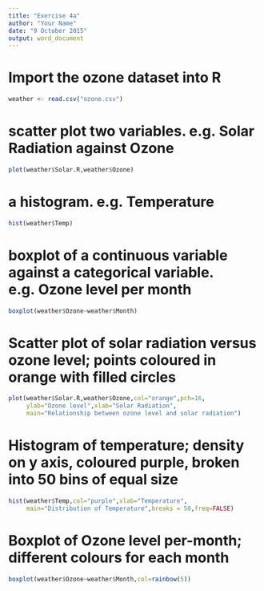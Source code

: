 ```yaml
---
title: "Exercise 4a"
author: "Your Name"
date: "9 October 2015"
output: word_document
---
```


# Import the ozone dataset into R

```r
weather <- read.csv("ozone.csv")
```

# scatter plot two variables. e.g. Solar Radiation against Ozone

```r
plot(weather$Solar.R,weather$Ozone)
```

# a histogram. e.g. Temperature

```r
hist(weather$Temp)
```

# boxplot of a continuous variable against a categorical variable. e.g. Ozone level per month

```r
boxplot(weather$Ozone~weather$Month)
```


# Scatter plot of solar radiation versus ozone level; points coloured in orange with filled circles

```r
plot(weather$Solar.R,weather$Ozone,col="orange",pch=16,
     ylab="Ozone level",xlab="Solar Radiation", 
     main="Relationship between ozone level and solar radiation")
```

# Histogram of temperature; density on y axis, coloured purple, broken into 50 bins of equal size

```r
hist(weather$Temp,col="purple",xlab="Temperature",
     main="Distribution of Temperature",breaks = 50,freq=FALSE)
```

# Boxplot of Ozone level per-month; different colours for each month

```r
boxplot(weather$Ozone~weather$Month,col=rainbow(5))
```

